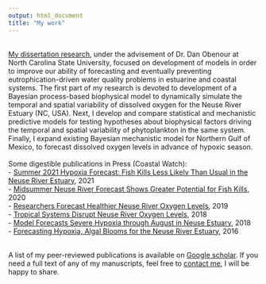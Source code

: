 ```yaml
---
output: html_document
title: "My work"
---
```

</br>
[My dissertation research](https://repository.lib.ncsu.edu/bitstream/handle/1840.20/38491/etd.pdf?sequence=1&isAllowed=y), under the advisement of Dr. Dan Obenour at North Carolina State University, focused on development of models in order to improve our ability of forecasting and eventually preventing eutrophication-driven water quality problems in estuarine and coastal systems. The first part of my research is devoted to development of a Bayesian process-based biophysical model to dynamically simulate the temporal and spatial variability of dissolved oxygen for the Neuse River Estuary (NC, USA). Next, I develop and compare statistical and mechanistic predictive models for testing hypotheses about biophysical factors driving the temporal and spatial variability of phytoplankton in the same system. Finally, I expand existing Bayesian mechanistic model for Northern Gulf of Mexico, to forecast dissolved oxygen levels in advance of hypoxic season.
</br></br> Some digestible publications in Press (Coastal Watch):
</br>
- [Summer 2021 Hypoxia Forecast: Fish Kills Less Likely Than Usual in the Neuse River Estuary](https://ncseagrant.ncsu.edu/currents/2021/06/summer-2021-hypoxia-forecast-fish-kills-less-likely-than-usual-in-the-neuse-river-estuary/), 2021</br>
- [Midsummer Neuse River Forecast Shows Greater Potential for Fish Kills](https://ncseagrant.ncsu.edu/currents/2020/06/midsummer-neuse-river-forecast-shows-greater-potential-for-fish-kills/), 2020</br>
- [Researchers Forecast Healthier Neuse River Oxygen Levels](https://ncseagrant.ncsu.edu/news/2019/06/researchers-forecast-healthier-neuse-river-oxygen-levels/), 2019</br>
- [Tropical Systems Disrupt Neuse River Oxygen Levels](https://ncseagrant.ncsu.edu/currents/2019/01/tropical-systems-disrupt-neuse-river-oxygen-levels/), 2018</br>
- [Model Forecasts Severe Hypoxia through August in Neuse Estuary](https://ncseagrant.ncsu.edu/news/2018/07/model-forecasts-severe-hypoxia-through-august-in-neuse-estuary/), 2018</br>
- [Forecasting Hypoxia, Algal Blooms for the Neuse River Estuary](https://ncseagrant.ncsu.edu/currents/2016/10/forecasting-hypoxia-algal-blooms-for-the-neuse-river-estuary/), 2016

</br>
A list of my peer-reviewed publications is available on [Google scholar](https://scholar.google.com/citations?user=kVUvwyEAAAAJ&hl=en). If you need a full text of any of my manuscripts, feel free to [contact me](contact.html), I will be happy to share.  